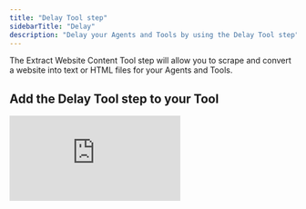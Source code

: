 ```yaml
---
title: "Delay Tool step"
sidebarTitle: "Delay"
description: "Delay your Agents and Tools by using the Delay Tool step"
---
```


The Extract Website Content Tool step will allow you to scrape and convert a website into text or HTML files for your Agents and Tools. 

## Add the Delay Tool step to your Tool

<div style={{ width:"100%",position:"relative",paddingTop:"56.25%" }}>
<iframe src="https://app.supademo.com/embed/cmceazpgu586t8qszf2vl7wap" frameBorder="0" title="Add the Delay Tool step to your Tool" allow="clipboard-write" webkitallowfullscreen="true" mozallowfullscreen="true" allowfullscreen style={{ position:"absolute",top:0,left:0,width:"100%",height:"100%",border:"3px solid #5E43CE",borderRadius:"10px" }} />

</div>

You can add the Delay Tool step to your Tool by:

1. Creating a new Tool, then searching for the 'Delay' Tool step
2. Click 'Expand' to see the full Tool step
3. Enter the number of seconds you want the Tool step to 'delay' / make your Agent / Tool wait for in the 'Delay' field
4. If you click 'Run step', the Tool will run for the number of seconds you've specified!